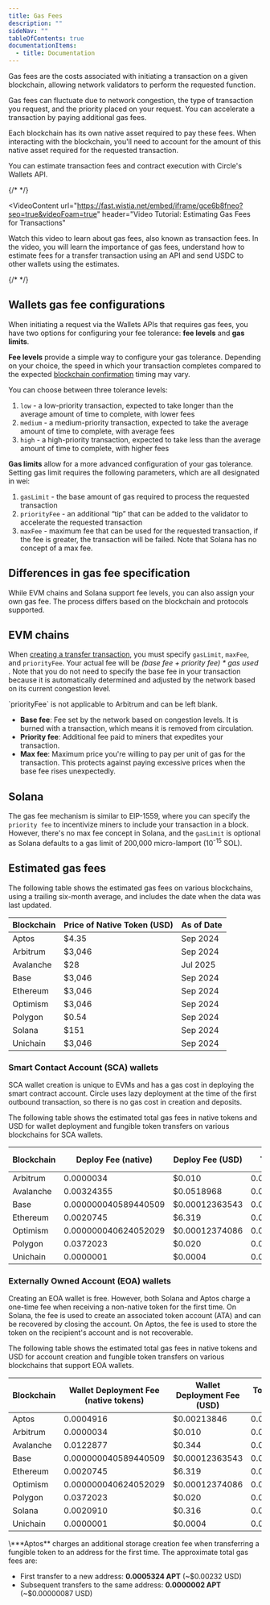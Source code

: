 ---
title: Gas Fees
description: ""
sideNav: ""
tableOfContents: true
documentationItems:
  - title: Documentation
---

Gas fees are the costs associated with initiating a transaction on a given
blockchain, allowing network validators to perform the requested function.

Gas fees can fluctuate due to network congestion, the type of transaction you
request, and the priority placed on your request. You can accelerate a
transaction by paying additional gas fees.

Each blockchain has its own native asset required to pay these fees. When
interacting with the blockchain, you'll need to account for the amount of this
native asset required for the requested transaction.

You can estimate transaction fees and contract execution with Circle's Wallets
API.

{/* <!-- markdownlint-disable MD034 --> */}

<VideoContent
  url="https://fast.wistia.net/embed/iframe/gce6b8fneo?seo=true&videoFoam=true"
  header="Video Tutorial: Estimating Gas Fees for Transactions"
>
  Watch this video to learn about gas fees, also known as transaction fees. In
  the video, you will learn the importance of gas fees, understand how to
  estimate fees for a transfer transaction using an API and send USDC to other
  wallets using the estimates.
</VideoContent>

{/* <!-- markdownlint-disable MD034 --> */}

## Wallets gas fee configurations

When initiating a request via the Wallets APIs that requires gas fees, you have
two options for configuring your fee tolerance: **fee levels** and **gas
limits**.

**Fee levels** provide a simple way to configure your gas tolerance. Depending
on your choice, the speed in which your transaction completes compared to the
expected [blockchain confirmation](/w3s/blockchain-confirmations) timing may
vary.

You can choose between three tolerance levels:

1. `low` - a low-priority transaction, expected to take longer than the average
   amount of time to complete, with lower fees
2. `medium` - a medium-priority transaction, expected to take the average amount
   of time to complete, with average fees
3. `high` - a high-priority transaction, expected to take less than the average
   amount of time to complete, with higher fees

**Gas limits** allow for a more advanced configuration of your gas tolerance.
Setting gas limit requires the following parameters, which are all designated in
wei:

1. `gasLimit` - the base amount of gas required to process the requested
   transaction
2. `priorityFee` - an additional “tip” that can be added to the validator to
   accelerate the requested transaction
3. `maxFee` - maximum fee that can be used for the requested transaction, if the
   fee is greater, the transaction will be failed. Note that Solana has no
   concept of a max fee.

## Differences in gas fee specification

While EVM chains and Solana support fee levels, you can also assign your own gas
fee. The process differs based on the blockchain and protocols supported.

## EVM chains

When
[creating a transfer transaction](/api-reference/wallets/developer-controlled-wallets/create-developer-transaction-transfer),
you must specify `gasLimit`, `maxFee`, and `priorityFee`. Your actual fee will
be _(base fee + priority fee) \* gas used_ . Note that you do not need to
specify the base fee in your transaction because it is automatically determined
and adjusted by the network based on its current congestion level.

<Note>
  `priorityFee` is not applicable to Arbitrum and can be left blank.
</Note>

- **Base fee**: Fee set by the network based on congestion levels. It is burned
  with a transaction, which means it is removed from circulation.
- **Priority fee**: Additional fee paid to miners that expedites your
  transaction.
- **Max fee**: Maximum price you're willing to pay per unit of gas for the
  transaction. This protects against paying excessive prices when the base fee
  rises unexpectedly.

## Solana

The gas fee mechanism is similar to EIP-1559, where you can specify the
`priority fee` to incentivize miners to include your transaction in a block.
However, there's no max fee concept in Solana, and the `gasLimit` is optional as
Solana defaults to a gas limit of 200,000 micro-lamport (10<sup>-15</sup> SOL).

## Estimated gas fees

The following table shows the estimated gas fees on various blockchains, using a
trailing six-month average, and includes the date when the data was last
updated.

| Blockchain | Price of Native Token (USD) | As of Date |
| ---------- | --------------------------- | ---------- |
| Aptos      | $4.35                       | Sep 2024   |
| Arbitrum   | $3,046                      | Sep 2024   |
| Avalanche  | $28                         | Jul 2025   |
| Base       | $3,046                      | Sep 2024   |
| Ethereum   | $3,046                      | Sep 2024   |
| Optimism   | $3,046                      | Sep 2024   |
| Polygon    | $0.54                       | Sep 2024   |
| Solana     | $151                        | Sep 2024   |
| Unichain   | $3,046                      | Sep 2024   |

### Smart Contact Account (SCA) wallets

SCA wallet creation is unique to EVMs and has a gas cost in deploying the smart
contract account. Circle uses lazy deployment at the time of the first outbound
transaction, so there is no gas cost in creation and deposits.

The following table shows the estimated total gas fees in native tokens and USD
for wallet deployment and fungible token transfers on various blockchains for
SCA wallets.

| Blockchain | Deploy Fee (native)  | Deploy Fee (USD) | Transfer Fee (native) | Transfer Fee (USD) |
| ---------- | -------------------- | ---------------- | --------------------- | ------------------ |
| Arbitrum   | 0.0000034            | $0.010           | 0.0000021             | $0.006             |
| Avalanche  | 0.00324355           | $0.0518968       | 0.00191335            | $0.0306136         |
| Base       | 0.000000040589440509 | $0.00012363543   | 0.000000014010345339  | $0.00004267551     |
| Ethereum   | 0.0020745            | $6.319           | 0.0012237             | $3.727             |
| Optimism   | 0.000000040624052029 | $0.00012374086   | 0.000000012263512376  | $0.00003735465     |
| Polygon    | 0.0372023            | $0.020           | 0.0219454             | $0.012             |
| Unichain   | 0.0000001            | $0.0004          | 0.00000003            | $0.00009           |

### Externally Owned Account (EOA) wallets

Creating an EOA wallet is free. However, both Solana and Aptos charge a one-time
fee when receiving a non-native token for the first time. On Solana, the fee is
used to create an associated token account (ATA) and can be recovered by closing
the account. On Aptos, the fee is used to store the token on the recipient's
account and is not recoverable.

The following table shows the estimated total gas fees in native tokens and USD
for account creation and fungible token transfers on various blockchains that
support EOA wallets.

| Blockchain | Wallet Deployment Fee (native tokens) | Wallet Deployment Fee (USD) | Token Transfer Total Fee (native tokens) | Token Transfer Total Fee (USD) |
| ---------- | ------------------------------------- | --------------------------- | ---------------------------------------- | ------------------------------ |
| Aptos      | 0.0004916                             | $0.00213846                 | 0.0005324\*                              | $0.00231594\*                  |
| Arbitrum   | 0.0000034                             | $0.010                      | 0.0000021                                | $0.006                         |
| Avalanche  | 0.0122877                             | $0.344                      | 0.0072485                                | $0.203                         |
| Base       | 0.000000040589440509                  | $0.00012363543              | 0.000000014010345339                     | $0.00004267551                 |
| Ethereum   | 0.0020745                             | $6.319                      | 0.0012237                                | $3.727                         |
| Optimism   | 0.000000040624052029                  | $0.00012374086              | 0.000000012263512376                     | $0.00003735465                 |
| Polygon    | 0.0372023                             | $0.020                      | 0.0219454                                | $0.012                         |
| Solana     | 0.0020910                             | $0.316                      | 0.0000388                                | $0.0059                        |
| Unichain   | 0.0000001                             | $0.0004                     | 0.00000003                               | $0.00009                       |

<Note>
\***Aptos** charges an additional storage creation fee when transferring a
fungible token to an address for the first time. The approximate total gas
fees are:

- First transfer to a new address: **0.0005324 APT** (~$0.00232 USD)
- Subsequent transfers to the same address: **0.0000002 APT** (~$0.00000087
  USD)
</Note>
